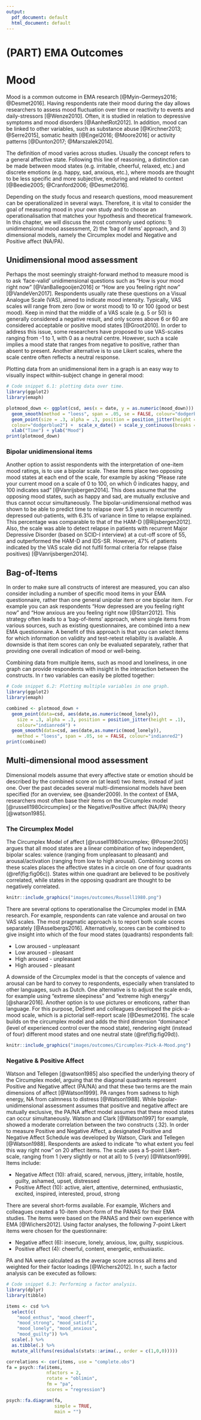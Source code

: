 ```yaml
---
output:
  pdf_document: default
  html_document: default
---
```

# (PART) EMA Outcomes {-}

# Mood {#mood}
\index{Mood}
\index{Mood assessment}

\index{EMA research!Mood disorders}
\index{EMA research!Substance-related disorders}
\index{EMA research!Somatic health}
\index{EMA research!Activity patterns}

Mood is a common outcome in EMA research [@Myin-Germeys2016; @Desmet2016]. Having respondents rate their mood during the day allows researchers to assess mood fluctuation over time or reactivity to events and daily-stressors [@Wenze2010]. Often, it is studied in relation to depressive symptoms and mood disorders [@AanhetRot2012]. In addition, mood can be linked to other variables, such as substance abuse [@Kirchner2013; @Serre2015], somatic health [@Engel2016; @Moore2016] or activity patterns [@Dunton2017; @Marszalek2014].

\index{Mood definitions}
\index{Mood definitions!Mood states}
\index{Mood definitions!Emotions}
The definition of mood varies across studies. Usually the concept refers to a general affective state. Following this line of reasoning, a distinction can be made between mood states (e.g. irritable, cheerful, relaxed, etc.) and discrete emotions (e.g. happy, sad, anxious, etc.), where moods are thought to be less specific and more subjective, enduring and related to context [@Beedie2005; @Cranford2006; @Desmet2016].

Depending on the study focus and research questions, mood measurement can be operationalized in several ways. Therefore, it is vital to consider the goal of measuring mood in your own study and to choose an operationalisation that matches your hypothesis and theoretical framework. In this chapter, we will discuss the most commonly used options: 1) unidimensional mood assessment, 2) the 'bag of items' approach, and 3) dimensional models, namely the Circumplex model and Negative and Positive affect (NA/PA).

## Unidimensional mood assessment
\index{Mood assessment!Unidimensional}
Perhaps the most seemingly straight-forward method to measure mood is to ask 'face-valid' unidimensional questions such as "How is your mood right now" [@VanBallegooijen2016] or "How are you feeling right now" [@VandeVen2017].
Respondents usually rate these questions on a Visual Analogue Scale (VAS), aimed to indicate mood intensity. Typically, VAS scales will range from zero (low or worst mood) to 10 or 100 (good or best mood). Keep in mind that the middle of a VAS scale (e.g. 5 or 50) is generally considered a negative result, and only scores above 6 or 60 are considered acceptable or positive mood states [@Groot2010]. In order to address this issue, some researchers have proposed to use VAS-scales ranging from -1 to 1, with 0 as a neutral centre. However, such a scale implies a mood state that ranges from negative to positive, rather than absent to present. Another alternative is to use Likert scales, where the scale centre often reflects a neutral response.   

Plotting data from an unidimensional item in a graph is an easy way to visually inspect within-subject change in general mood:

```r
# Code snippet 6.1: plotting data over time.
library(ggplot2) 
library(emaph)

plotmood_down <- ggplot(csd, aes(x = date, y = as.numeric(mood_down))) +
  geom_smooth(method = "loess", span = .05, se = FALSE, colour="dodgerblue4") + 
  geom_point(size = .3, alpha = .3, position = position_jitter(height = .1),
  colour="dodgerblue2") +  scale_x_date() + scale_y_continuous(breaks = 1:7) +
  xlab("Time") + ylab("Mood") 
print(plotmood_down)
```  

### Bipolar unidimensional items
\index{Mood assessment!Bipolar unidimensional}
Another option to assist respondents with the interpretation of one-item mood ratings, is to use a bipolar scale. These items place two opposing mood states at each end of the scale, for example by asking "Please rate your current mood on a scale of 0 to 100, on which 0 indicates happy, and 100 indicates sad" [@Vanrijsbergen2014]. This does assume that the opposing mood states, such as happy and sad, are mutually exclusive and thus cannot occur simultaneously.
The bipolar-unidimensional method was shown to be able to predict time to relapse over 5.5 years in recurrently depressed out-patients, with 6.3% of variance in time to relapse explained. This percentage was comparable to that of the HAM-D [@Rijsbergen2012]. Also, the scale was able to detect relapse in patients with recurrent Major Depressive Disorder (based on SCID-I interview) at a cut-off score of 55, and outperformed the HAM-D and IDS-SR. However, 47% of patients indicated by the VAS scale did not fulfil formal criteria for relapse (false positives) [@Vanrijsbergen2014]. 
  
## Bag-of-Items
\index{Mood assessment!Bag-of-Items}
In order to make sure all constructs of interest are measured, you can also consider including a number of specific mood items in your EMA questionnaire, rather than one general unipolar item or one bipolar item. For example you can ask respondents "How depressed are you feeling right now" and "How anxious are you feeling right now [@Starr2012]. This strategy often leads to a 'bag-of-items' approach, where single items from various sources, such as existing questionnaires, are combined into a new EMA questionnaire. A benefit of this approach is that you can select items for which information on validity and test-retest reliability is available. A downside is that item scores can only be evaluated separately, rather that providing one overall indication of mood or well-being.

Combining data from multiple items, such as mood and loneliness, in one graph can provide respondents with insight in the interaction between the constructs. In r two variables can easily be plotted together:

```r
# Code snippet 6.2: Plotting multiple variables in one graph.
library(ggplot2) 
library(emaph)

combined <- plotmood_down + 
  geom_point(data=csd, aes(date,as.numeric(mood_lonely)), 
    size = .3, alpha = .3, position = position_jitter(height = .1),
    colour="indianred4") + 
  geom_smooth(data=csd, aes(date,as.numeric(mood_lonely)), 
    method = "loess", span = .05, se = FALSE, colour="indianred2")
print(combined)
```  

## Multi-dimensional mood assessment
\index{Mood assessment!Multi-dimensional}
Dimensional models assume that every affective state or emotion should be described by the combined score on (at least) two items, instead of just one. Over the past decades several multi-dimensional models have been specified (for an overview, see @sander2009). In the context of EMA, researchers most often base their items on the Circumplex model [@russell1980circumplex] or the Negative/Positive affect (NA/PA) theory [@watson1985]. 

### The Circumplex Model
\index{Mood assessment!Circumplex model}
\index{Circumplex model}
\index{Mood assessment!Pick-a-mood scale}

The Circumplex Model of affect [@russell1980circumplex; @Posner2005] argues that all mood states are a linear combination of two independent, bipolar scales: valence (ranging from unpleasant to pleasant) and arousal/activation (ranging from low to high arousal). Combining scores on these scales places the affective states in a circle on one of four quadrants (\@ref(fig:fig06c)). States within one quadrant are believed to be positively correlated, while states in the opposing quadrant are thought to be negatively correlated. 

```r
knitr::include_graphics("images/outcomes/Russell1980.png")
```

There are several options to operationalise the Circumplex model in EMA research. For example, respondents can rate valence and arousal on two VAS scales. The most pragmatic approach is to report both scale scores separately [@Asselbergs2016]. Alternatively, scores can be combined to give insight into which of the four mood states (quadrants) respondents fall:

- Low aroused - unpleasant
- Low aroused - pleasant
- High aroused - unpleasant
- High aroused - pleasant

A downside of the Circumplex model is that the concepts of valence and arousal can be hard to convey to respondents, especially when translated to other languages, such as Dutch. One alternative is to adjust the scale ends, for example using “extreme sleepiness” and “extreme high energy” [@sharar2016]. 
Another option is to use pictures or emoticons, rather than language. For this purpose, DeSmet and colleagues developed the pick-a-mood scale, which is a pictorial self-report scale [@Desmet2016]. The scale builds on the circumplex model and adds the third dimension "dominance" (level of experienced control over the mood state), rendering eight (instead of four) different mood states and one neutral state (\@ref(fig:fig09d)). 

```r
knitr::include_graphics("images/outcomes/Circumplex-Pick-A-Mood.png")
```

### Negative & Positive Affect
\index{Positive and Negative Affect}
\index{Mood assessment!PA/NA} 
\index{Positive Affect|see{Mood assessment!PA/NA}} 
\index{Positive and Negative Affect!PANAS|see{Mood assessment}}

Watson and Tellegen [@watson1985] also specified the underlying theory of the Circumplex model, arguing that the diagonal quadrants represent Positive and Negative affect (PA/NA) and that these two terms are the main dimensions of affect [@Watson1999]. PA ranges from sadness to high energy, NA from calmness to distress [@Watson1988]. While bipolar-unidimensional assessment assumes that positive and negative affect are mutually exclusive, the PA/NA affect model assumes that these mood states can occur simultaneously. Watson and Clark [@Watson1997] for example, showed a moderate correlation between the two constructs (.32). 
In order to measure Positive and Negative Affect, a designated Positive and Negative Affect Schedule was developed by Watson, Clark and Tellegen [@Watson1988]. Respondents are asked to indicate "to what extent you feel this way right now" on 20 affect items. The scale uses a 5-point Likert-scale, ranging from 1 (very slightly or not at all) to 5 (very) [@Watson1999]. Items include:

- Negative Affect (10): afraid, scared, nervous, jittery, irritable, hostile, guilty, ashamed, upset, distressed 
- Positive Affect (10): active, alert, attentive, determined, enthusiastic, excited, inspired, interested, proud, strong

There are several short-forms available. For example, Wichers and colleagues created a 10-item short-form of the PANAS for their EMA studies. The items were based on the PANAS and their own experience with EMA [@Wichers2012]. Using factor analyses, the following 7-point Likert items were chosen for the questionnaire:

- Negative affect (6): insecure, lonely, anxious, low, guilty, suspicious. 
- Positive affect (4): cheerful, content, energetic, enthusiastic. 

PA and NA were calculated as the average score across all items and weighted for their factor loadings [@Wichers2012].
In r, such a factor analysis can be executed as follows: 

```r
# Code snippet 6.3: Performing a factor analysis.
library(dplyr)
library(tibble)

items <- csd %>%
  select(c(
    "mood_enthus", "mood_cheerf",
    "mood_strong", "mood_satisfi",
    "mood_lonely", "mood_anxious",
    "mood_guilty")) %>%
  scale(.) %>%
  as.tibble(.) %>%
  mutate_all(funs(residuals(stats::arima(., order = c(1,0,0)))))

correlations <- cor(items, use = "complete.obs")
fa = psych::fa(items,
               nfactors = 2,
               rotate = "oblimin",
               fm = "pa",
               scores = "regression")

psych::fa.diagram(fa, 
                  simple = TRUE, 
                  main = "")
```
